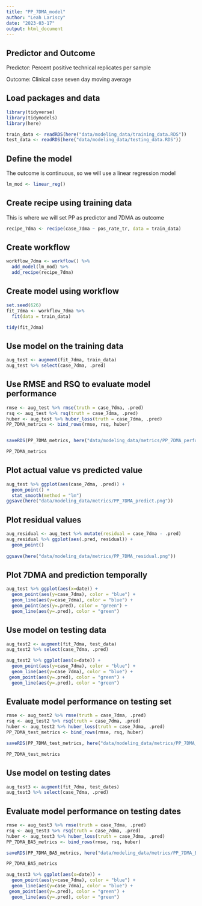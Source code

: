 ```yaml
---
title: "PP_7DMA_model"
author: "Leah Lariscy"
date: "2023-03-17"
output: html_document
---
```


## Predictor and Outcome

Predictor: Percent positive technical replicates per sample

Outcome: Clinical case seven day moving average

## Load packages and data

```r
library(tidyverse)
library(tidymodels)
library(here)
```

```r
train_data <- readRDS(here("data/modeling_data/training_data.RDS"))
test_data <- readRDS(here("data/modeling_data/testing_data.RDS"))
```

## Define the model

The outcome is continuous, so we will use a linear regression model

```r
lm_mod <- linear_reg()
```

## Create recipe using training data

This is where we will set PP as predictor and 7DMA as outcome

```r
recipe_7dma <- recipe(case_7dma ~ pos_rate_tr, data = train_data)
```

## Create workflow

```r
workflow_7dma <- workflow() %>% 
  add_model(lm_mod) %>% 
  add_recipe(recipe_7dma)
```

## Create model using workflow

```r
set.seed(626)
fit_7dma <- workflow_7dma %>% 
  fit(data = train_data)

tidy(fit_7dma)
```

## Use model on the training data

```r
aug_test <- augment(fit_7dma, train_data)
aug_test %>% select(case_7dma, .pred)
```

## Use RMSE and RSQ to evaluate model performance

```r
rmse <- aug_test %>% rmse(truth = case_7dma, .pred)
rsq <- aug_test %>% rsq(truth = case_7dma, .pred)
huber <- aug_test %>% huber_loss(truth = case_7dma, .pred)
PP_7DMA_metrics <- bind_rows(rmse, rsq, huber)


saveRDS(PP_7DMA_metrics, here("data/modeling_data/metrics/PP_7DMA_performance.RDS"))

PP_7DMA_metrics

```

## Plot actual value vs predicted value

```r
aug_test %>% ggplot(aes(case_7dma, .pred)) +
  geom_point() +
  stat_smooth(method = "lm")
ggsave(here("data/modeling_data/metrics/PP_7DMA_predict.png"))
```

## Plot residual values

```r
aug_residual <- aug_test %>% mutate(residual = case_7dma - .pred)
aug_residual %>% ggplot(aes(.pred, residual)) +
  geom_point() 
  
ggsave(here("data/modeling_data/metrics/PP_7DMA_residual.png"))
```

## Plot 7DMA and prediction temporally 

```r
aug_test %>% ggplot(aes(x=date)) +
  geom_point(aes(y=case_7dma), color = "blue") +
  geom_line(aes(y=case_7dma), color = "blue") +
  geom_point(aes(y=.pred), color = "green") +
  geom_line(aes(y=.pred), color = "green")

```

## Use model on testing data

```r
aug_test2 <- augment(fit_7dma, test_data)
aug_test2 %>% select(case_7dma, .pred)
```

```r
aug_test2 %>% ggplot(aes(x=date)) +
  geom_point(aes(y=case_7dma), color = "blue") +
  geom_line(aes(y=case_7dma), color = "blue") +
 geom_point(aes(y=.pred), color = "green") +
  geom_line(aes(y=.pred), color = "green")
```

## Evaluate model performance on testing set

```r
rmse <- aug_test2 %>% rmse(truth = case_7dma, .pred)
rsq <- aug_test2 %>% rsq(truth = case_7dma, .pred)
huber <- aug_test2 %>% huber_loss(truth = case_7dma, .pred)
PP_7DMA_test_metrics <- bind_rows(rmse, rsq, huber)

saveRDS(PP_7DMA_test_metrics, here("data/modeling_data/metrics/PP_7DMA_test_performance.RDS"))

PP_7DMA_test_metrics
```

## Use model on testing dates

```r
aug_test3 <- augment(fit_7dma, test_dates)
aug_test3 %>% select(case_7dma, .pred)
```

## Evaluate model performance on testing dates

```r
rmse <- aug_test3 %>% rmse(truth = case_7dma, .pred)
rsq <- aug_test3 %>% rsq(truth = case_7dma, .pred)
huber <- aug_test3 %>% huber_loss(truth = case_7dma, .pred)
PP_7DMA_BA5_metrics <- bind_rows(rmse, rsq, huber)

saveRDS(PP_7DMA_BA5_metrics, here("data/modeling_data/metrics/PP_7DMA_BA5_performance.RDS"))

PP_7DMA_BA5_metrics
```

```r
aug_test3 %>% ggplot(aes(x=date)) +
  geom_point(aes(y=case_7dma), color = "blue") +
  geom_line(aes(y=case_7dma), color = "blue") +
 geom_point(aes(y=.pred), color = "green") +
  geom_line(aes(y=.pred), color = "green")
```
